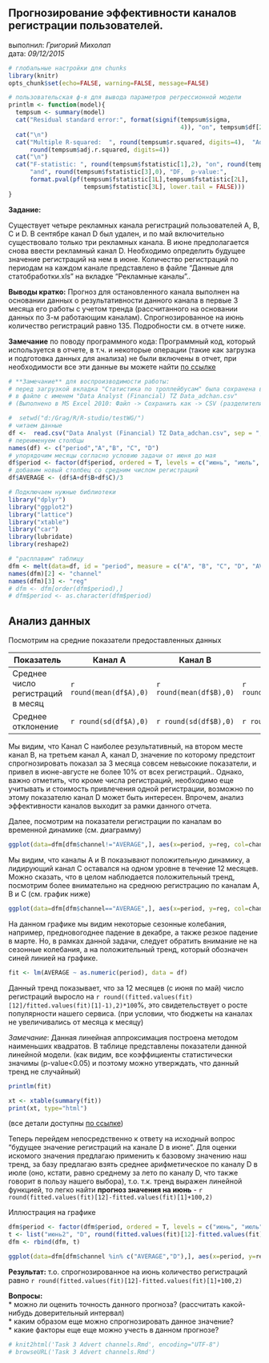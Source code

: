 ## Прогнозирование эффективности каналов регистрации пользователей.

выполнил: *Григорий Михолап*  
дата: *09/12/2015*

```r
# глобальные настройки для chunks
library(knitr)
opts_chunk$set(echo=FALSE, warning=FALSE, message=FALSE)
```

```r
# пользовательская ф-я для вывода параметров регрессионной модели
printlm <- function(model){
  tempsum <- summary(model)
  cat("Residual standard error:", format(signif(tempsum$sigma, 
                                                4)), "on", tempsum$df[2L], "degrees of freedom")
  cat("\n")
  cat("Multiple R-squared:  ", round(tempsum$r.squared, digits=4),	"Adjusted R-squared:  ",
      round(tempsum$adj.r.squared, digits=4))
  cat("\n")
  cat("F-statistic: ", round(tempsum$fstatistic[1],2), "on", round(tempsum$fstatistic[2],0), 
      "and", round(tempsum$fstatistic[3],0), "DF,  p-value:",
      format.pval(pf(tempsum$fstatistic[1L],tempsum$fstatistic[2L], 
                     tempsum$fstatistic[3L], lower.tail = FALSE)))
}
```

**Задание:**

Существует четыре рекламных канала регистраций пользователей A, B, C и D. В сентябре канал D был удален, и по май включительно существовало только три рекламных канала. В июне предполагается снова ввести рекламный канал D. Необходимо определить будущее значение регистраций на нем в июне. Количество регистраций по периодам на каждом канале представлено в файле “Данные для статобработки.xls” на вкладке “Рекламные каналы”..

**Выводы кратко:** 
Прогноз для остановленного канала выполнен на основании данных о результативности данного канала в первые 3 месяца его работы с учетом тренда (рассчитанного на основании данных по 3-м работающим каналам). Спрогнозированное на июнь количество регистраций равно 135.  Подробности см. в отчете ниже. 

**Замечание** по поводу программного кода:
Программный код, который используется в отчете, в т.ч. и некоторые операции (такие как загрузка и подготовка данных для анализа) не были включены в отчет, при необходимости все эти данные вы можете найти [по ссылке](https://github.com/Grag2015/testWG/blob/master/Task%203%20Advert%20channels.Rmd) 
```r
# **Замечание** для воспроизводимости работы:
# перед загрузкой вкладка "Статистика по троллейбусам" была сохранена в формате csv
# в файле с именем "Data Analyst (Financial) TZ Data_adchan.csv"
# (Выполнено в MS Excel 2010: Файл -> Сохранить как -> CSV (разделители - запятые))
```


```r
#  setwd("d:/Grag/R/R-studio/testWG/")
# читаем данные
df <-  read.csv("Data Analyst (Financial) TZ Data_adchan.csv", sep = ";")
# переименуем столбцы
names(df) <- c("period","A","B", "C", "D")
# упорядочим месяцы согласно условию задачи от июня до мая
df$period <- factor(df$period, ordered = T, levels = c("июнь", "июль", "август", "сентябрь", "октябрь", "ноябрь", "декабрь", "январь", "февраль", "март", "апрель", "май"))
# добавим новый столбец со средним числом регистраций
df$AVERAGE <- (df$A+df$B+df$C)/3
```

```r
# Подключаем нужные библиотеки
library("dplyr")
library("ggplot2")
library("lattice") 
library("xtable")
library("car")
library(lubridate)
library(reshape2)
```

```r
# "расплавим" таблицу
dfm <- melt(data=df, id = "period", measure = c("A", "B", "C", "D", "AVERAGE"))
names(dfm)[2] <- "channel"
names(dfm)[3] <- "reg"
# dfm <- dfm[order(dfm$period),]
# dfm$period <- as.character(dfm$period)
```

## Анализ данных
Посмотрим на средние показатели предоставленных данных   

Показатель  | Канал A | Канал B | Канал С | Канал D | Все каналы
------------- | ------------- | ------------- | ------------- | ------------- | -------------
Среднее число регистраций в месяц | `r round(mean(df$A),0)` | `r round(mean(df$B),0)` | `r round(mean(df$C),0)` | `r round(mean(df$D, na.rm=T),0)` | `r round(mean(df$AVERAGE),0)`
Среднее отклонение | `r round(sd(df$A),0)` | `r round(sd(df$B),0)` | `r round(sd(df$C),0)` | `r round(sd(df$D, na.rm=T),0)` | `r round(sd(df$AVERAGE),0)`

Мы видим, что Канал С наиболее результативный, на втором месте канал В, на третьем канал А, канал D, значение по которому предстоит спрогнозировать показал за 3 месяца совсем невысокие показатели, и привел в июне-августе не более 10% от всех регистраций..
Однако, важно отметить, что кроме числа регистраций, необходимо еще учитывать и стоимость привлечения одной регистрации, возможно по этому показателю канал D может быть интересен. Впрочем, анализ эффективности каналов выходит за рамки данного отчета.

Далее, посмотрим на показатели регистрации по каналам во временной динамике (см. диаграмму)
```r
ggplot(data=dfm[dfm$channel!="AVERAGE",], aes(x=period, y=reg, col=channel, group=channel))+geom_point(size=3) + geom_smooth(method = "lm")+xlab("месяц")+ylab("количество регистраций")
```
Мы видим, что каналы А и В показывают положительную динамику, а лидирующий канал С оставался на одном уровне в течение 12 месяцев. Можно сказать, что в целом наблюдается положительный тренд, посмотрим более внимательно на среднюю регистрацию по каналам А, В и С (см. график ниже) 

```r
ggplot(data=dfm[dfm$channel=="AVERAGE",], aes(x=period, y=reg, col=channel, group=channel))+geom_point()+geom_line()+ylim(270,370) + geom_smooth(method = "lm", col="blue")+xlab("месяц")+ylab("количество регистраций")

```
На данном графике мы видим некоторые сезонные колебания, например, предновогоднее падение в декабре, а также резкое падение в марте. Но, в рамках данной задачи, следует обратить внимание не на сезонные колебания, а на положительный тренд, который обозначен синей линией на графике. 
```r
fit <- lm(AVERAGE ~ as.numeric(period), data = df) 
```
Данный тренд показывает, что за 12 месяцев (с июня по май) число регистраций выросло на `r round((fitted.values(fit)[12]/fitted.values(fit)[1]-1),2)*100`%, это свидетельствует о росте популярности нашего сервиса. (при условии, что бюджеты на каналах не увеличивались от месяца к месяцу)

*Замечание*: Данная линейная аппроксимация построена методом наименьших квадратов. 
В таблице представлены показатели данной линейной модели. (как видим, все коэффициенты статистически значимы (p-value<0.05) и поэтому можно утверждать, что данный тренд не случайный)

```r
printlm(fit)
```
```r
xt <- xtable(summary(fit))
print(xt, type="html")
```

(все детали доступны [по ссылке](https://github.com/Grag2015/testWG/blob/master/Task%203%20Advert%20channels.Rmd))

Теперь перейдем непосредственно к ответу на исходный вопрос "будущее значение регистраций на канале D в июне". Для оценки искомого значения предлагаю применить к базовому значению наш тренд, за базу предлагаю взять среднее арифметическое по каналу D в июле (оно, кстати, равно среднему за лето по каналу D, что также говорит в пользу нашего выбора), т.о. т.к. тренд выражен линейной функцией, то легко найти **прогноз значения на июнь** - `r round(fitted.values(fit)[12]-fitted.values(fit)[1]+100,2)`

Иллюстрация на графике
```r
dfm$period <- factor(dfm$period, ordered = T, levels = c("июнь", "июль", "август", "сентябрь", "октябрь", "ноябрь", "декабрь", "январь", "февраль", "март", "апрель", "май", "июнь2"))
t <- list("июнь2", "D", round(fitted.values(fit)[12]-fitted.values(fit)[1]+100,2),0)
dfm <- rbind(dfm, t)

```
```r
ggplot(data=dfm[dfm$channel %in% c("AVERAGE","D"),], aes(x=period, y=reg, col=channel, group=channel))+geom_point(size=3)+geom_line()+ylim(50,400) + geom_smooth(method = "lm", col="blue")+xlab("месяц")+ylab("количество регистраций")

```

**Результат:** т.о. спрогнозированное на июнь количество регистраций равно `r round(fitted.values(fit)[12]-fitted.values(fit)[1]+100,2)`

**Вопросы:**  
* можно ли оценить точность данного прогноза? (рассчитать какой-нибудь доверительный интервал)  
* каким образом еще можно спрогнозировать данное значение?  
* какие факторы еще еще можно учесть в данном прогнозе?  

```r
# knit2html('Task 3 Advert channels.Rmd', encoding="UTF-8")
# browseURL('Task 3 Advert channels.Rmd')

```